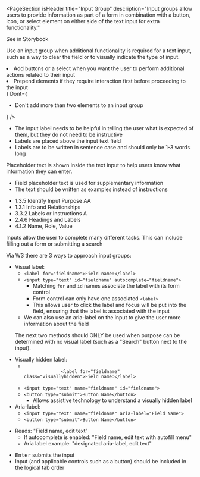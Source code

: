 
<PageSection
  isHeader
  title="Input Group"
  description="Input groups allow users to provide information as part of a form in combination with a button,
    icon, or select element on either side of the text input for extra functionality."
>
  <PharosLink href="#" target="_blank">
    See in Storybook
  </PharosLink>
</PageSection>

<PageSection title="Usage">
  <p>
    Use an input group when additional functionality is required for a text input, such as a way to
    clear the field or to visually indicate the type of input.
  </p>
</PageSection>

<PageSection title="Best practices">
  <BestPractices
    Do={
      <ul>
        <li>
          Add buttons or a select when you want the user to perform additional actions related to
          their input
        </li>
        <li>Prepend elements if they require interaction first before proceeding to the input</li>
      </ul>
    }
    Dont={
      <ul>
        <li>Don't add more than two elements to an input group</li>
      </ul>
    }
  />
</PageSection>

<PageSection title="Content guidelines">
  <PageSection subSectionLevel={1} title="Labels">
    <ul>
      <li>
        The input label needs to be helpful in telling the user what is expected of them, but they
        do not need to be instructive
      </li>
      <li>Labels are placed above the input text field</li>
      <li>Labels are to be written in sentence case and should only be 1-3 words long</li>
    </ul>
  </PageSection>
  <PageSection subSectionLevel={1} title="Placeholder text">
    <p>
      Placeholder text is shown inside the text input to help users know what information they can
      enter.
    </p>
    <ul>
      <li>Field placeholder text is used for supplementary information</li>
      <li>The text should be written as examples instead of instructions</li>
    </ul>
  </PageSection>
</PageSection>

<PageSection title="Accessibility">
  <PageSection subSectionLevel={1} title="Relevant WCAG guidelines">
    <ul>
      <li>
        <PharosLink href="https://www.w3.org/WAI/WCAG21/Understanding/identify-input-purpose">
          1.3.5 Identify Input Purpose AA
        </PharosLink>
      </li>
      <li>
        <PharosLink href="https://www.w3.org/WAI/WCAG21/Understanding/info-and-relationships.html">
          1.3.1 Info and Relationships
        </PharosLink>
      </li>
      <li>
        <PharosLink href="https://www.w3.org/WAI/WCAG21/Understanding/labels-or-instructions">
          3.3.2 Labels or Instructions A
        </PharosLink>
      </li>
      <li>
        <PharosLink href="https://www.w3.org/WAI/WCAG21/Understanding/headings-and-labels.html">
          2.4.6 Headings and Labels
        </PharosLink>
      </li>
      <li>
        <PharosLink href="https://www.w3.org/TR/UNDERSTANDING-WCAG20/ensure-compat-rsv.html">
          4.1.2 Name, Role, Value
        </PharosLink>
      </li>
    </ul>
  </PageSection>
  <PageSection subSectionLevel={1} title="Importance">
    Inputs allow the user to complete many different tasks. This can include filling out a form or
    submitting a search
  </PageSection>
  <PageSection subSectionLevel={1} title="Code expectations">
    <p>Via W3 there are 3 ways to approach input groups:</p>
    <ul>
      <li>
        Visual label:
        <ul>
          <li>
            <code>&lt;label for="fieldname"&gt;Field name:&lt;/label&gt;</code>
          </li>
          <li>
            <code>&lt;input type="text" id="fieldname" autocomplete="fieldname"&gt;</code>
            <ul>
              <li>
                Matching <code>for</code> and <code>id</code> names associate the label with its
                form control
              </li>
              <li>
                Form control can only have one associated <code>&lt;label&gt;</code>
              </li>
              <li>
                This allows user to click the label and focus will be put into the field, ensuring
                that the label is associated with the input
              </li>
            </ul>
          </li>
          <li>
            We can also use an aria-label on the input to give the user more information about the
            field
          </li>
        </ul>
      </li>
      <p>
        The next two methods should ONLY be used when purpose can be determined with no visual label
        (such as a "Search" button next to the input).
      </p>
      <li>
        Visually hidden label:
        <ul>
          <li>
            <code>
              &lt;label for="fieldname" class="visuallyhidden"&gt;Field name:&lt;/label&gt;
            </code>
          </li>
          <li>
            <code>&lt;input type="text" name="fieldname" id="fieldname"&gt;</code>
          </li>
          <li>
            <code>&lt;button type="submit"&gt;Button Name&lt;/button&gt;</code>
            <ul>
              <li>Allows assistive technology to understand a visually hidden label</li>
            </ul>
          </li>
        </ul>
      </li>
      <li>
        Aria-label:
        <ul>
          <li>
            <code>&lt;input type="text" name="fieldname" aria-label="Field Name"&gt;</code>
          </li>
          <li>
            <code>&lt;button type="submit"&gt;Button Name&lt;/button&gt;</code>
          </li>
        </ul>
      </li>
    </ul>
  </PageSection>
  <PageSection subSectionLevel={1} title="Expected actions">
    <PageSection subSectionLevel={2} title="Screen reader">
      <ul>
        <li>
          Reads: "Field name, edit text"
          <ul>
            <li>If autocomplete is enabled: "Field name, edit text with autofill menu"</li>
            <li>Aria label example: "designated aria-label, edit text"</li>
          </ul>
        </li>
      </ul>
    </PageSection>
    <PageSection subSectionLevel={2} title="Keyboard">
      <ul>
        <li>
          <kbd>Enter</kbd> submits the input
        </li>
        <li>
          Input (and applicable controls such as a button) should be included in the logical tab
          order
        </li>
      </ul>
    </PageSection>
  </PageSection>
</PageSection>

